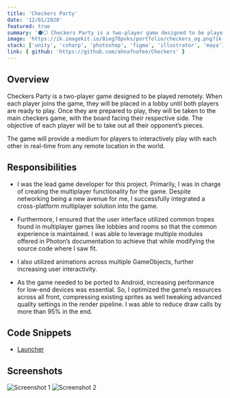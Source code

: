 ```yaml
---
title: 'Checkers Party'
date: '12/01/2020'
featured: true
summary: '⚫⚪ Checkers Party is a two-player game designed to be played remotely'
image: 'https://ik.imagekit.io/8ieg70pvks/portfolio/checkers_og.png?ik-sdk-version=javascript-1.4.3&updatedAt=1670981729993'
stack: ['unity', 'csharp', 'photoshop', 'figma', 'illustrator', 'maya']
link: { github: 'https://github.com/ahnafnafee/Checkers' }
---
```


## Overview

Checkers Party is a two-player game designed to be played remotely. When each player joins the game, they will
be placed in a lobby until both players are ready to play. Once they are prepared to play, they will be taken
to the main checkers game, with the board facing their respective side. The objective of each player will be to
take out all their opponent’s pieces.

The game will provide a medium for players to interactively play with each other in real-time from any
remote location in the world.

## Responsibilities

- I was the lead game developer for this project. Primarily, I was in charge of creating the multiplayer
  functionality for the game. Despite networking being a new avenue for me, I successfully
  integrated a cross-platform multiplayer solution into the game.

- Furthermore, I ensured that the user interface utilized common tropes found in multiplayer games like lobbies
  and rooms so that the common experience is maintained. I was able to leverage multiple modules offered in
  Photon’s documentation to achieve that while modifying the source code where I saw fit.

- I also utilized animations across multiple GameObjects, further increasing user interactivity.

- As the game needed to be ported to Android, increasing performance for low-end devices was essential.
  So, I optimized the game’s resources across all front, compressing existing sprites as well tweaking
  advanced quality settings in the render pipeline. I was able to reduce draw calls by more than 95% in the end.

## Code Snippets

- [Launcher](https://gist.github.com/ahnafnafee/0a0c88f69f2676c5ff7d42315e9cd897)

## Screenshots

![Screenshot 1](https://ik.imagekit.io/8ieg70pvks/portfolio/checkers_ss_01.jpg?ik-sdk-version=javascript-1.4.3)
![Screenshot 2](https://ik.imagekit.io/8ieg70pvks/portfolio/checkers_ss_02.jpg?ik-sdk-version=javascript-1.4.3)
